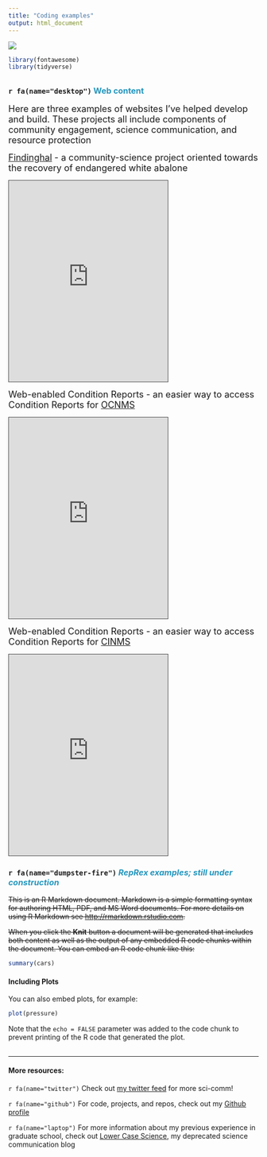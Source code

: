 ```yaml
---
title: "Coding examples"
output: html_document
---
```


![](./images/intertidal_banner.jpg)

```r
library(fontawesome)
library(tidyverse)
```
## {.tabset}
### `r fa(name="desktop")` <font color = "#2596be"> Web content </font>
<font size = "4"> Here are three examples of websites I've helped develop and build. These projects all include components of community engagement, science communication, and resource protection
</font>


<div class="row g-2">


<div class="col-sm-4">
<font size = "4"> [Findinghal](https://findinghal.org) - a community-science project oriented towards the recovery of endangered white abalone
</font>

<iframe src="https://findinghal.org" 
height="405" width="320" style="border: 1px solid #464646;"
data-external="1">
</iframe>
</div> 

<div class = "col-sm-4">
<font size = "4"> Web-enabled Condition Reports - an easier way to access Condition Reports for [OCNMS](https://noaa-onms.github.io/ocnms/)
</font>

<iframe src="https://noaa-onms.github.io/ocnms/" 
height="405" width="320" style="border: 1px solid #464646;" 
data-external="1">
</iframe>
</div>


<div class = "col-sm-4">
<font size = "4"> Web-enabled Condition Reports - an easier way to access Condition Reports for [CINMS](https://noaa-onms.github.io/cinms/)
</font>

<iframe src="https://noaa-onms.github.io/cinms/" 
height="405" width="320" style="border: 1px solid #464646;" 
data-external="1">
</iframe>
</div>

### `r fa(name="dumpster-fire")`<font color = "#2596be"> _RepRex examples; still under construction_ </font>

~~This is an R Markdown document. Markdown is a simple formatting syntax for authoring HTML, PDF, and MS Word documents. For more details on using R Markdown see <http://rmarkdown.rstudio.com>.~~

~~When you click the **Knit** button a document will be generated that includes both content as well as the output of any embedded R code chunks within the document. You can embed an R code chunk like this:~~

```r
summary(cars)
```

#### Including Plots

You can also embed plots, for example:

```r
plot(pressure)
```

Note that the `echo = FALSE` parameter was added to the code chunk to prevent printing of the R code that generated the plot.

## {.toc-ignore}

***

#### More resources:
`r fa(name="twitter")` Check out [my twitter feed](https://twitter.com/BaronvonUrchin){target="blank"}  for more sci-comm!

`r fa(name="github")` For code, projects, and repos, check out my [Github profile](https://github.com/mspector13){target="blank"}

`r fa(name="laptop")` For more information about my previous experience in graduate school, check out [Lower Case Science](https://lowercasescience.weebly.com/){target="blank"}, my deprecated science communication blog 